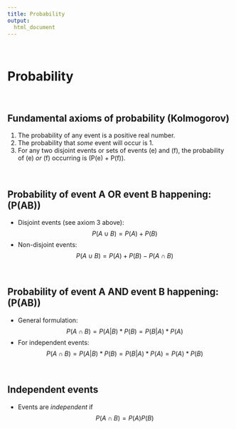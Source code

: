 ```yaml
---  
title: Probability
output: 
  html_document
---
```


&nbsp;


# Probability

&nbsp;

## Fundamental axioms of probability (Kolmogorov)

1. The probability of any event is a positive real number.
2. The probability that _some_ event will occur is 1.
3. For any two disjoint events or sets of events \(e\) and \(f\), the probability of \(e\) _or_ \(f\) occurring is \(P(e) + P(f)\).

&nbsp;

## Probability of event A __OR__ event B happening: \(P(A\cup B)\)

* Disjoint events (see axiom 3 above): $$P(A\cup B)=P(A)+P(B)$$
* Non-disjoint events: $$P(A\cup B)=P(A)+P(B)-P(A\cap B)$$

&nbsp;

## Probability of event A __AND__ event B happening: \(P(A\cap B)\)

* General formulation:
$$P(A \cap B) = P(A | B) * P(B) = P(B | A) * P(A)$$
* For independent events:
$$P(A \cap B) = P(A | B) * P(B) = P(B | A) * P(A) = P(A) * P(B)$$

&nbsp;

## Independent events

* Events are _independent_ if
$$P(A \cap B) = P(A)P(B)$$



